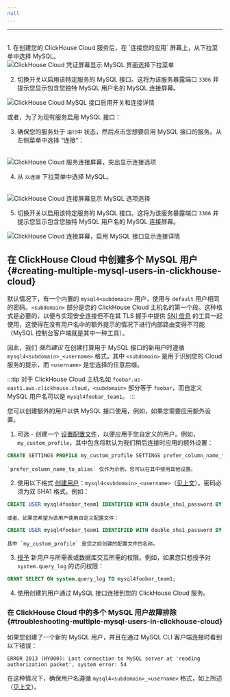 ```yaml
---
null
...
```

---


<br/>
1. 在创建您的 ClickHouse Cloud 服务后，在 `连接您的应用` 屏幕上，从下拉菜单中选择 MySQL。
<br/>

<Image size="md" img={mysql_1} alt="ClickHouse Cloud 凭证屏幕显示 MySQL 界面选择下拉菜单" border />


2. 切换开关以启用该特定服务的 MySQL 接口。这将为该服务暴露端口 `3306` 并提示您显示包含您独特 MySQL 用户名的 MySQL 连接屏幕。

<Image size="md" img={mysql_2} alt="ClickHouse Cloud MySQL 接口启用开关和连接详情" border />
<br/>

或者，为了为现有服务启用 MySQL 接口：

3. 确保您的服务处于 `运行中` 状态，然后点击您想要启用 MySQL 接口的服务。从左侧菜单中选择 “连接”：

<br/>
<Image size="md" img={mysql_3} alt="ClickHouse Cloud 服务连接屏幕，突出显示连接选项" border />
<br/>


4. 从 `以连接` 下拉菜单中选择 MySQL。

<br/>
<Image size="md" img={mysql_4} alt="ClickHouse Cloud 连接屏幕显示 MySQL 选项选择" border />
<br/>

5. 切换开关以启用该特定服务的 MySQL 接口。这将为该服务暴露端口 `3306` 并提示您显示包含您独特 MySQL 用户名的 MySQL 连接屏幕。

<Image size="md" img={mysql_5} alt="ClickHouse Cloud 连接屏幕，启用 MySQL 接口显示连接详情" border />

## 在 ClickHouse Cloud 中创建多个 MySQL 用户 {#creating-multiple-mysql-users-in-clickhouse-cloud}

默认情况下，有一个内置的 `mysql4<subdomain>` 用户，使用与 `default` 用户相同的密码。`<subdomain>` 部分是您的 ClickHouse Cloud 主机名的第一个段。这种格式是必要的，以便与实现安全连接但不在其 TLS 握手中提供 [SNI 信息](https://www.cloudflare.com/learning/ssl/what-is-sni) 的工具一起使用，这使得在没有用户名中的额外提示的情况下进行内部路由变得不可能（MySQL 控制台客户端就是其中一种工具）。

因此，我们 _强烈建议_ 在创建打算用于 MySQL 接口的新用户时遵循 `mysql4<subdomain>_<username>` 格式，其中 `<subdomain>` 是用于识别您的 Cloud 服务的提示，而 `<username>` 是您选择的任意后缀。

:::tip
对于 ClickHouse Cloud 主机名如 `foobar.us-east1.aws.clickhouse.cloud`，`<subdomain>` 部分等于 `foobar`，而自定义 MySQL 用户名可以是 `mysql4foobar_team1`。
:::

您可以创建额外的用户以供 MySQL 接口使用，例如，如果您需要应用额外设置。

1. 可选 - 创建一个 [设置配置文件](/sql-reference/statements/create/settings-profile)，以便应用于您自定义的用户。例如，`my_custom_profile`，其中包含将默认为我们稍后连接时应用的额外设置：

```sql
CREATE SETTINGS PROFILE my_custom_profile SETTINGS prefer_column_name_to_alias=1;
```

    `prefer_column_name_to_alias` 仅作为示例，您可以在其中使用其他设置。
2. 使用以下格式 [创建用户](/sql-reference/statements/create/user)：`mysql4<subdomain>_<username>`（[见上文](#creating-multiple-mysql-users-in-clickhouse-cloud)）。密码必须为双 SHA1 格式。例如：

```sql
CREATE USER mysql4foobar_team1 IDENTIFIED WITH double_sha1_password BY 'YourPassword42$';
```

    或者，如果您希望为该用户使用自定义配置文件：

```sql
CREATE USER mysql4foobar_team1 IDENTIFIED WITH double_sha1_password BY 'YourPassword42$' SETTINGS PROFILE 'my_custom_profile';
```

    其中 `my_custom_profile` 是您之前创建的配置文件的名称。
3. [授予](/sql-reference/statements/grant) 新用户与所需表或数据库交互所需的权限。例如，如果您只想授予对 `system.query_log` 的访问权限：

```sql
GRANT SELECT ON system.query_log TO mysql4foobar_team1;
```

4. 使用创建的用户通过 MySQL 接口连接到您的 ClickHouse Cloud 服务。

### 在 ClickHouse Cloud 中的多个 MySQL 用户故障排除 {#troubleshooting-multiple-mysql-users-in-clickhouse-cloud}

如果您创建了一个新的 MySQL 用户，并且在通过 MySQL CLI 客户端连接时看到以下错误：

```
ERROR 2013 (HY000): Lost connection to MySQL server at 'reading authorization packet', system error: 54
```

在这种情况下，确保用户名遵循 `mysql4<subdomain>_<username>` 格式，如上所述（[见上文](#creating-multiple-mysql-users-in-clickhouse-cloud)）。
